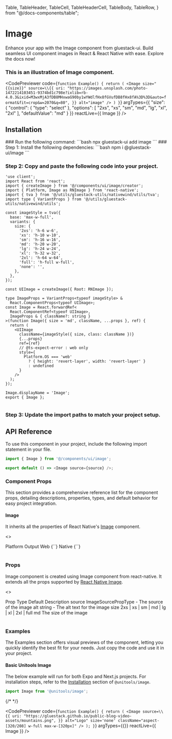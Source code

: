 
  Table,
  TableHeader,
  TableCell,
  TableHeaderCell,
  TableBody,
  TableRow,
} from "@/docs-components/table";

# Image

Enhance your app with the Image component from gluestack-ui. Build seamless UI component images in React & React Native with ease. Explore the docs now!

### This is an illustration of Image component.

  

  
  
  <CodePreviewer
  code={`function Example() {
  return (
    <Image
      size="{{size}}"
      source=\\{{
        uri: "https://images.unsplash.com/photo-1472214103451-9374bd1c798e?ixlib=rb-4.0.3&ixid=M3wxMjA3fDB8MHxwaG90by1wYWdlfHx8fGVufDB8fHx8fA%3D%3D&auto=format&fit=crop&w=2070&q=80",
      }}
      alt="image"
    />
  )
}`}
  argTypes={{
  "size": {
    "control": {
      "type": "select"
    },
    "options": [
      "2xs",
      "xs",
      "sm",
      "md",
      "lg",
      "xl",
      "2xl"
    ],
    "defaultValue": "md"
  }
}}
  reactLive={{ Image }}
/>

## Installation

<Tabs>
<TabItem label="CLI">
### Run the following command:
  ```bash
  npx gluestack-ui add image
  ```
</TabItem>
<TabItem label="Manual">
### Step 1: Install the following dependencies:
```bash
npm i @gluestack-ui/image
```

### Step 2: Copy and paste the following code into your project.

```tsx
'use client';
import React from 'react';
import { createImage } from '@/components/ui/image/creator';
import { Platform, Image as RNImage } from 'react-native';
import { tva } from '@/utils/gluestack-utils/nativewind/utils/tva';
import type { VariantProps } from '@/utils/gluestack-utils/nativewind/utils';

const imageStyle = tva({
  base: 'max-w-full',
  variants: {
    size: {
      '2xs': 'h-6 w-6',
      'xs': 'h-10 w-10',
      'sm': 'h-16 w-16',
      'md': 'h-20 w-20',
      'lg': 'h-24 w-24',
      'xl': 'h-32 w-32',
      '2xl': 'h-64 w-64',
      'full': 'h-full w-full',
      'none': '',
    },
  },
});

const UIImage = createImage({ Root: RNImage });

type ImageProps = VariantProps<typeof imageStyle> &
  React.ComponentProps<typeof UIImage>;
const Image = React.forwardRef<
  React.ComponentRef<typeof UIImage>,
  ImageProps & { className?: string }
>(function Image({ size = 'md', className, ...props }, ref) {
  return (
    <UIImage
      className={imageStyle({ size, class: className })}
      {...props}
      ref={ref}
      // @ts-expect-error : web only
      style={
        Platform.OS === 'web'
          ? { height: 'revert-layer', width: 'revert-layer' }
          : undefined
      }
    />
  );
});

Image.displayName = 'Image';
export { Image };
 
```

### Step 3: Update the import paths to match your project setup.
</TabItem>
</Tabs>

## API Reference

To use this component in your project, include the following import statement in your file.

```ts
import { Image } from '@/components/ui/image';
```

```ts
export default () => <Image source={source} />;
```

### Component Props

This section provides a comprehensive reference list for the component props, detailing descriptions, properties, types, and default behavior for easy project integration.

#### Image

It inherits all the properties of React Native's [Image](https://reactnative.dev/docs/image) component.

<>
<Table>
<TableHeader>
  <TableRow>
    <TableHeaderCell>Platform</TableHeaderCell>
    <TableHeaderCell>Output</TableHeaderCell>
  </TableRow>
</TableHeader>
<TableBody>
  <TableRow>
    <TableCell><InlineCode>Web</InlineCode></TableCell>
    <TableCell>{`<img />`}</TableCell>
  </TableRow>
  <TableRow>
    <TableCell><InlineCode>Native</InlineCode></TableCell>
    <TableCell>{`<Image />`}</TableCell>
  </TableRow>
</TableBody>
</Table>
</>

### Props

Image component is created using Image component from react-native. It extends all the props supported by [React Native Image](https://reactnative.dev/docs/image#props).

<>
<Table>
<TableHeader>
  <TableRow>
    <TableHeaderCell>Prop</TableHeaderCell>
    <TableHeaderCell>Type</TableHeaderCell>
    <TableHeaderCell>Default</TableHeaderCell>
    <TableHeaderCell>Description</TableHeaderCell>
  </TableRow>
</TableHeader>
<TableBody>
  <TableRow>
    <TableCell><InlineCode>source</InlineCode></TableCell>
    <TableCell>ImageSourcePropType</TableCell>
    <TableCell>-</TableCell>
    <TableCell>The source of the image</TableCell>
  </TableRow>
  <TableRow>
    <TableCell><InlineCode>alt</InlineCode></TableCell>
    <TableCell>string</TableCell>
    <TableCell>-</TableCell>
    <TableCell>The alt text for the image</TableCell>
  </TableRow>
  <TableRow>
    <TableCell><InlineCode>size</InlineCode></TableCell>
    <TableCell>2xs | xs | sm | md | lg | xl | 2xl | full</TableCell>
    <TableCell>md</TableCell>
    <TableCell>The size of the image</TableCell>
  </TableRow>
</TableBody>
</Table>
</>

### Examples

The Examples section offers visual previews of the component, letting you quickly identify the best fit for your needs. Just copy the code and use it in your project.

#### Basic Unitools Image 

The below example will run for both Expo and Next.js projects. For installation steps, refer to the [Installation](https://unitools.geekyants.com/packages/image/) section of ```@unitools/image```.

```ts
import Image from '@unitools/image';
```

{/* <UnitoolsImageEg/> */}


  

  
  
  <CodePreviewer
  code={`function Example() {
  return (
    <Image
          source=\\{{
            uri: "https://gluestack.github.io/public-blog-video-assets/mountains.png",
          }}
          alt="Logo"
          size='none'
          className="aspect-[320/208] w-full max-w-[320px]"
        />
  );
}`}
  argTypes={{}}
  reactLive={{ Image }}
/>